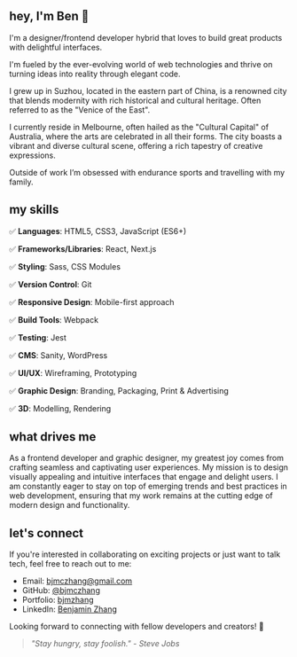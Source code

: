 ## hey, I'm Ben 👋

I'm a designer/frontend developer hybrid that loves to build great products with delightful interfaces.

I'm fueled by the ever-evolving world of web technologies and thrive on turning ideas into reality through elegant code.

I grew up in Suzhou, located in the eastern part of China, is a renowned city that blends modernity with rich historical and cultural heritage. Often referred to as the "Venice of the East".

I currently reside in Melbourne, often hailed as the "Cultural Capital" of Australia, where the arts are celebrated in all their forms. The city boasts a vibrant and diverse cultural scene, offering a rich tapestry of creative expressions.

Outside of work I’m obsessed with endurance sports and travelling with my family.

## my skills

✅ **Languages**: HTML5, CSS3, JavaScript (ES6+)

✅ **Frameworks/Libraries**: React, Next.js

✅ **Styling**: Sass, CSS Modules

✅ **Version Control**: Git

✅ **Responsive Design**: Mobile-first approach

✅ **Build Tools**: Webpack

✅ **Testing**: Jest

✅ **CMS**: Sanity, WordPress

✅ **UI/UX**: Wireframing, Prototyping

✅ **Graphic Design**: Branding, Packaging, Print & Advertising

✅ **3D**: Modelling, Rendering

## what drives me

As a frontend developer and graphic designer, my greatest joy comes from crafting seamless and captivating user experiences. My mission is to design visually appealing and intuitive interfaces that engage and delight users. I am constantly eager to stay on top of emerging trends and best practices in web development, ensuring that my work remains at the cutting edge of modern design and functionality.

## let's connect

If you're interested in collaborating on exciting projects or just want to talk tech, feel free to reach out to me:

- Email: [bjmczhang@gmail.com](mailto:bjmczhang@gmail.com)
- GitHub: [@bjmczhang](https://github.com/bjmczhang)
- Portfolio: [bjmzhang](https://bjmczhang.com)
- LinkedIn: [Benjamin Zhang](https://www.linkedin.com/in/benjamin-zhang-965359262/)

Looking forward to connecting with fellow developers and creators! 🚀

> _"Stay hungry, stay foolish." - Steve Jobs_

